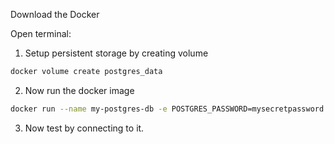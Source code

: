 Download the Docker

Open terminal:

1. Setup persistent storage by creating volume

```sh
docker volume create postgres_data
```

2. Now run the docker image

```sh
docker run --name my-postgres-db -e POSTGRES_PASSWORD=mysecretpassword -p 5432:5432 -v postgres_data:/var/lib/postgresql/data -d postgres
```

3. Now test by connecting to it.
